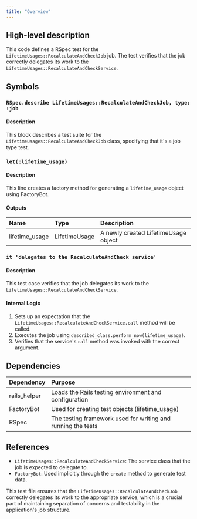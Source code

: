 ```yaml
---
title: "Overview"
---
```


## High-level description
This code defines a RSpec test for the `LifetimeUsages::RecalculateAndCheckJob` job. The test verifies that the job correctly delegates its work to the `LifetimeUsages::RecalculateAndCheckService`.

## Symbols

### `RSpec.describe LifetimeUsages::RecalculateAndCheckJob, type: :job`
#### Description
This block describes a test suite for the `LifetimeUsages::RecalculateAndCheckJob` class, specifying that it's a job type test.

### `let(:lifetime_usage)`
#### Description
This line creates a factory method for generating a `lifetime_usage` object using FactoryBot.

#### Outputs
| Name | Type | Description |
|:-----|:-----|:------------|
| lifetime_usage | LifetimeUsage | A newly created LifetimeUsage object |

### `it 'delegates to the RecalculateAndCheck service'`
#### Description
This test case verifies that the job delegates its work to the `LifetimeUsages::RecalculateAndCheckService`.

#### Internal Logic
1. Sets up an expectation that the `LifetimeUsages::RecalculateAndCheckService.call` method will be called.
2. Executes the job using `described_class.perform_now(lifetime_usage)`.
3. Verifies that the service's `call` method was invoked with the correct argument.

## Dependencies
| Dependency | Purpose |
|:-----------|:--------|
| rails_helper | Loads the Rails testing environment and configuration |
| FactoryBot | Used for creating test objects (lifetime_usage) |
| RSpec | The testing framework used for writing and running the tests |

## References
- `LifetimeUsages::RecalculateAndCheckService`: The service class that the job is expected to delegate to.
- `FactoryBot`: Used implicitly through the `create` method to generate test data.

This test file ensures that the `LifetimeUsages::RecalculateAndCheckJob` correctly delegates its work to the appropriate service, which is a crucial part of maintaining separation of concerns and testability in the application's job structure.